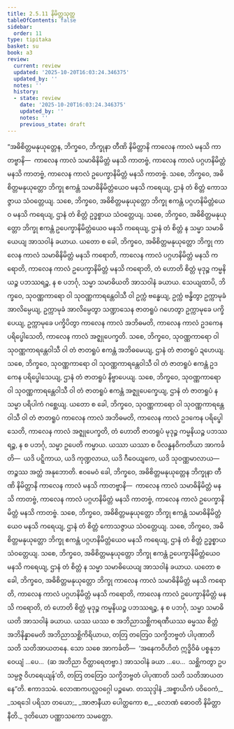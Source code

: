 ```yaml
---
title: 2.5.11 နိမိတ္တသုတ္တ
tableOfContents: false
sidebar:
  order: 11
type: tipitaka
basket: su
book: a3
review:
  current: review
  updated: '2025-10-20T16:03:24.346375'
  updated_by: ''
  notes: ''
  history:
  - state: review
    date: '2025-10-20T16:03:24.346375'
    updated_by: ''
    notes: ''
    previous_state: draft
---
```



<DynamicBreadcrumb />


<ReviewStatus review={frontmatter.review} showDetails={true} />

<HypothesisAnnotation frontmatter={frontmatter} />

<Division number="103" book="a3" e="ch" v="15" p="258">

<Paragraph number="863" book="a3">
“အဓိစိတ္တမနုယုတ္တေန, ဘိက္ခဝေ, ဘိက္ခုနာ တီဏိ နိမိတ္တာနိ ကာလေန ကာလံ မနသိ ကာတဗ္ဗာနိ—  ကာလေန ကာလံ သမာဓိနိမိတ္တံ မနသိ ကာတဗ္ဗံ, ကာလေန ကာလံ ပဂ္ဂဟနိမိတ္တံ မနသိ ကာတဗ္ဗံ, ကာလေန ကာလံ ဥပေက္ခာနိမိတ္တံ မနသိ ကာတဗ္ဗံ. သစေ, ဘိက္ခဝေ, အဓိစိတ္တမနုယုတ္တော ဘိက္ခု ဧကန္တံ သမာဓိနိမိတ္တံယေဝ မနသိ ကရေယျ, ဌာနံ တံ စိတ္တံ ကောသဇ္ဇာယ သံဝတ္တေယျ. သစေ, ဘိက္ခဝေ, အဓိစိတ္တမနုယုတ္တော ဘိက္ခု ဧကန္တံ ပဂ္ဂဟနိမိတ္တံယေဝ မနသိ ကရေယျ, ဌာနံ တံ စိတ္တံ ဥဒ္ဓစ္စာယ သံဝတ္တေယျ. သစေ, ဘိက္ခဝေ, အဓိစိတ္တမနုယုတ္တော ဘိက္ခု ဧကန္တံ ဥပေက္ခာနိမိတ္တံယေဝ မနသိ ကရေယျ, ဌာနံ တံ စိတ္တံ န သမ္မာ သမာဓိယေယျ အာသဝါနံ ခယာယ. ယတော စ ခေါ, ဘိက္ခဝေ, အဓိစိတ္တမနုယုတ္တော ဘိက္ခု ကာလေန ကာလံ သမာဓိနိမိတ္တံ မနသိ ကရောတိ, ကာလေန ကာလံ ပဂ္ဂဟနိမိတ္တံ မနသိ ကရောတိ, ကာလေန ကာလံ ဥပေက္ခာနိမိတ္တံ မနသိ ကရောတိ, တံ ဟောတိ စိတ္တံ မုဒုဉ္စ ကမ္မနိယဉ္စ ပဘဿရဉ္စ, န စ ပဘင်္ဂု, သမ္မာ သမာဓိယတိ အာသဝါနံ ခယာယ.
</Paragraph>

<Paragraph number="864" book="a3">
သေယျထာပိ, ဘိက္ခဝေ, သုဝဏ္ဏကာရော ဝါ သုဝဏ္ဏကာရန္တေဝါသီ ဝါ ဥက္ကံ ဗန္ဓေယျ, ဥက္ကံ ဗန္ဓိတွာ ဥက္ကာမုခံ အာလိမ္ပေယျ, ဥက္ကာမုခံ အာလိမ္ပေတွာ သဏ္ဍာသေန ဇာတရူပံ ဂဟေတွာ ဥက္ကာမုခေ ပက္ခိပေယျ, ဥက္ကာမုခေ ပက္ခိပိတွာ ကာလေန ကာလံ အဘိဓမတိ, ကာလေန ကာလံ ဥဒကေန ပရိပ္ဖေါသေတိ, ကာလေန ကာလံ အဇ္ဈုပေက္ခတိ. သစေ, ဘိက္ခဝေ, သုဝဏ္ဏကာရော ဝါ သုဝဏ္ဏကာရန္တေဝါသီ ဝါ တံ ဇာတရူပံ ဧကန္တံ အဘိဓမေယျ, ဌာနံ တံ ဇာတရူပံ ဍဟေယျ. သစေ, ဘိက္ခဝေ, သုဝဏ္ဏကာရော ဝါ သုဝဏ္ဏကာရန္တေဝါသီ ဝါ တံ ဇာတရူပံ ဧကန္တံ ဥဒကေန ပရိပ္ဖေါသေယျ, ဌာနံ တံ ဇာတရူပံ နိဗ္ဗာပေယျ. သစေ, ဘိက္ခဝေ, သုဝဏ္ဏကာရော ဝါ သုဝဏ္ဏကာရန္တေဝါသီ ဝါ တံ ဇာတရူပံ ဧကန္တံ အဇ္ဈုပေက္ခေယျ, ဌာနံ တံ ဇာတရူပံ န သမ္မာ ပရိပါကံ ဂစ္ဆေယျ. ယတော စ ခေါ, ဘိက္ခဝေ, သုဝဏ္ဏကာရော ဝါ သုဝဏ္ဏကာရန္တေဝါသီ ဝါ တံ ဇာတရူပံ ကာလေန ကာလံ အဘိဓမတိ, ကာလေန ကာလံ ဥဒကေန ပရိပ္ဖေါသေတိ, ကာလေန ကာလံ အဇ္ဈုပေက္ခတိ, တံ ဟောတိ ဇာတရူပံ မုဒုဉ္စ ကမ္မနိယဉ္စ ပဘဿရဉ္စ, န စ ပဘင်္ဂု, သမ္မာ ဥပေတိ ကမ္မာယ. ယဿာ ယဿာ စ ပိလန္ဓနဝိကတိယာ အာကင်္ခတိ—  ယဒိ ပဋ္ဋိကာယ, ယဒိ ကုဏ္ဍလာယ, ယဒိ ဂီဝေယျကေ, ယဒိ သုဝဏ္ဏမာလာယ—  တဉ္စဿ အတ္ထံ အနုဘောတိ.
</Paragraph>

<Paragraph number="865" book="a3">
ဧဝမေဝံ ခေါ, ဘိက္ခဝေ, အဓိစိတ္တမနုယုတ္တေန ဘိက္ခုနာ တီဏိ နိမိတ္တာနိ ကာလေန ကာလံ မနသိ ကာတဗ္ဗာနိ—  ကာလေန ကာလံ သမာဓိနိမိတ္တံ မနသိ ကာတဗ္ဗံ, ကာလေန ကာလံ ပဂ္ဂဟနိမိတ္တံ မနသိ ကာတဗ္ဗံ, ကာလေန ကာလံ ဥပေက္ခာနိမိတ္တံ မနသိ ကာတဗ္ဗံ. သစေ, ဘိက္ခဝေ, အဓိစိတ္တမနုယုတ္တော ဘိက္ခု ဧကန္တံ သမာဓိနိမိတ္တံယေဝ မနသိ ကရေယျ, ဌာနံ တံ စိတ္တံ ကောသဇ္ဇာယ သံဝတ္တေယျ. သစေ, ဘိက္ခဝေ, အဓိစိတ္တမနုယုတ္တော ဘိက္ခု ဧကန္တံ ပဂ္ဂဟနိမိတ္တံယေဝ မနသိ ကရေယျ, ဌာနံ တံ စိတ္တံ ဥဒ္ဓစ္စာယ သံဝတ္တေယျ. သစေ, ဘိက္ခဝေ, အဓိစိတ္တမနုယုတ္တော ဘိက္ခု ဧကန္တံ ဥပေက္ခာနိမိတ္တံယေဝ မနသိ ကရေယျ, ဌာနံ တံ စိတ္တံ န သမ္မာ သမာဓိယေယျ အာသဝါနံ ခယာယ. ယတော စ ခေါ, ဘိက္ခဝေ, အဓိစိတ္တမနုယုတ္တော ဘိက္ခု ကာလေန ကာလံ သမာဓိနိမိတ္တံ မနသိ ကရောတိ, ကာလေန ကာလံ ပဂ္ဂဟနိမိတ္တံ မနသိ ကရောတိ, ကာလေန ကာလံ ဥပေက္ခာနိမိတ္တံ မနသိ ကရောတိ, တံ ဟောတိ စိတ္တံ မုဒုဉ္စ ကမ္မနိယဉ္စ ပဘဿရဉ္စ, န စ ပဘင်္ဂု, သမ္မာ သမာဓိယတိ အာသဝါနံ ခယာယ. ယဿ ယဿ စ အဘိညာသစ္ဆိကရဏီယဿ ဓမ္မဿ စိတ္တံ အဘိနိန္နာမေတိ အဘိညာသစ္ဆိကိရိယာယ, တတြ တတြေဝ သက္ခိဘဗ္ဗတံ ပါပုဏာတိ သတိ သတိအာယတနေ.
</Paragraph>

<Paragraph number="866" book="a3">
သော သစေ အာကင်္ခတိ—  ‘အနေကဝိဟိတံ ဣဒ္ဓိဝိဓံ ပစ္စနုဘဝေယျံ …ပေ…  (ဆ အဘိညာ ဝိတ္ထာရေတဗ္ဗာ.) အာသဝါနံ ခယာ …ပေ…  သစ္ဆိကတွာ ဥပသမ္ပဇ္ဇ ဝိဟရေယျန်’တိ, တတြ တတြေဝ သက္ခိဘဗ္ဗတံ ပါပုဏာတိ သတိ သတိအာယတနေ”တိ.

</Paragraph>
</Division>

<Paragraph number="867" type="center" book="a3">
ဧကာဒသမံ.



</Paragraph>

<Paragraph number="868" type="center" book="a3">
လောဏကပလ္လဝဂ္ဂေါ ပဉ္စမော.



</Paragraph>

<Paragraph number="869" type="center" book="a3">
တဿုဒ္ဒါနံ


</Paragraph>

<Paragraph number="870" type="verses" book="a3">
_အစ္စာယိကံ ပဝိဝေကံ,_  
_သရဒေါ ပရိသာ တယော;_  
_အာဇာနီယာ ပေါတ္ထကော စ,_  
_လောဏံ ဓောဝတိ နိမိတ္တာနီတိ._  


</Paragraph>

<Paragraph number="871" type="center" book="a3">
ဒုတိယော ပဏ္ဏာသကော သမတ္တော.
</Paragraph>